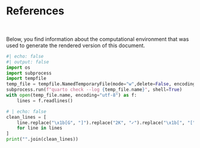 # References {.unnumbered}

::: {#refs}
:::

&nbsp;

Below, you find information about the computational environment that was used to generate the rendered version of this document.

```python
#| echo: false
#| output: false
import os
import subprocess
import tempfile
temp_file = tempfile.NamedTemporaryFile(mode="w",delete=False, encoding="utf-8")
subprocess.run(f"quarto check --log {temp_file.name}", shell=True)
with open(temp_file.name, encoding="utf-8") as f:
    lines = f.readlines()
```

```python
# | echo: false
clean_lines = [
    line.replace("\x1b[G", "]").replace("2K", "✓").replace("\x1b[", "[")
    for line in lines
]
print("".join(clean_lines))
```


